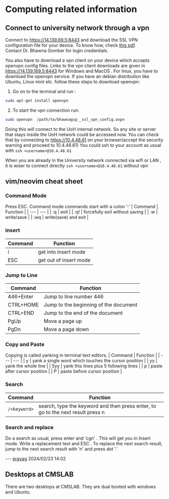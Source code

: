 # Computing related information

## Connect to university network through a vpn

Connect to https://14.139.69.5:8443 and download the SSL VPN configuration file for your device. To know how, check [this pdf](/doc/how_to_connect_over_vpn.pdf). \
Contact Dr. Bhawna Gomber for login credentials.

You also have to download a vpn client on your device which accepts openvpn config files. Links to the vpn client downloads are given in https://14.139.169.5:8443 for Windows and MacOS . For linux, you have to download the openvpn service. If you have an debian distribution like Ubuntu, Linux mint etc. follow these steps to download openvpn:
1. Go on to the terminal and run :
```bash
sudo apt-get install openvpn
```
2. To start the vpn connection run:
```bash
sudo openvpn  /path/to/bhawnagsp__ssl_vpn_config.ovpn
```
Doing this will connect to the UoH internal network. So any site or server that stays inside the UoH network could be accessed now.
 You can check that by connecting to https://10.4.48.61 on your browser(accept the security warning and proceed to 10.4.48.61)
  You could ssh to your account as usual with `ssh <username>@10.4.48.61`

When you are already in the University network connected via wifi or LAN , it is wiser to connect directly `ssh <username>@10.4.48.61` without vpn

## vim/neovim cheat sheet

### Command Mode

Press ESC. Command mode commands start with a colon ':'
| Command | Function |
| --- | --- |
| :q | exit |
| :q! | forcefully exit without saving |
| :w | write/save |
| :wq | write(save) and exit |

### insert

| Command | Function |
| --- | --- |
| i | get into insert mode |
| ESC | get out of insert mode |

### Jump to Line
| Command | Function |
| --- | --- |
| 446+Enter | Jump to line number 446 |
| CTRL+HOME | Jump to the beginning of the document |
| CTRL+END | Jump to the end of the document |
| PgUp | Move a page up |
| PgDn | Move a page down |

### Copy and Paste
Copying is called yanking in terminal text editors.
| Command | Function | 
| --- | --- |
| y | yank a single word which touches the cursor position |
| yy | yank the whole line |
| 5yy | yank this lines plus 5 following lines |
| p | paste after cursor position |
| P | paste before cursor position |

### Search
| Command | Function |
| --- | --- |
| `/<keyword>` | search, type the keyword and then press enter, to go to the next result press n |

### Search and replace
Do a search as usual, press enter and 'cgn' . This will get you in Insert mode. Write a replacement text and ESC . To replace the next search result, jump to the next search result with 'n' and press dot '.'


--- [prayag](mailto:prayagyadav206@gmail.com) 2024/02/23 14:02

## Desktops at CMSLAB

There are two desktops at CMSLAB.
They are dual booted with windows and Ubuntu.
